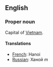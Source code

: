 ==English==

===Proper noun===

Capital of [[Vietnam]].

====Translations====

*[[French]]: Hanoi
*[[Russian]]: Ханой ''m''